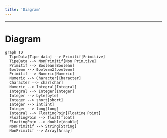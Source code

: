 ```yaml
---
title: 'Diagram'
---
```


<hr />

# Diagram

```mermaid
graph TD
  TipeData[Tipe data] --> Primitif[Primitive]
  TipeData --> NonPrimitif[Non Primitive]
  Primitif --> Boolean[Boolean]
  Boolean --> Boolean2[boolean]
  Primitif --> Numeric[Numeric]
  Numeric --> Character[Character]
  Character --> char[char]
  Numeric --> Integral[Integral]
  Integral --> Integer[Integer]
  Integer --> byte[byte]
  Integer --> short[short]
  Integer --> int[int]
  Integer --> long[long]
  Integral --> FloatingPoin[Floating Point]
  FloatingPoin --> float[float]
  FloatingPoin --> double[double]
  NonPrimitif --> String[String]
  NonPrimitif --> Array[Array]
```
